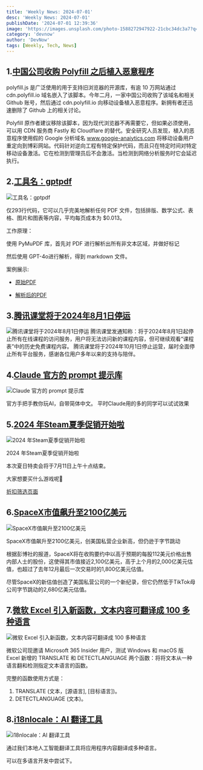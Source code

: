 ```yaml
---
title: 'Weekly News: 2024-07-01'
desc: 'Weekly News: 2024-07-01'
publishDate: '2024-07-01 12:39:36'
image: 'https://images.unsplash.com/photo-1588272947922-21cbc34dc3a7?q=80&w=2970&auto=format&fit=crop&ixlib=rb-4.0.3&ixid=M3wxMjA3fDB8MHxwaG90by1wYWdlfHx8fGVufDB8fHx8fA%3D%3D'
category: 'devnow'
author: 'DevNow'
tags: [Weekly, Tech, News]
---
```


## 1.[中国公司收购 Polyfill 之后植入恶意程序](https://dev.to/snyk/polyfill-supply-chain-attack-embeds-malware-in-javascript-cdn-assets-55d6)

polyfill.js 是广泛使用的用于支持旧浏览器的开源库，有逾 10 万网站通过 cdn.polyfill.io 域名嵌入了该脚本。今年二月，一家中国公司收购了该域名和相关 Github 账号，然后通过 cdn.polyfill.io 向移动设备植入恶意程序。新拥有者还迅速删除了 Github 上的相关讨论。

Polyfill 原作者建议移除该脚本，因为现代浏览器不再需要它，但如果必须使用，可以用 CDN 服务商 Fastly 和 Cloudflare 的替代。安全研究人员发现，植入的恶意程序使用假的 Google 分析域名 www.googie-anaiytics.com 将移动设备用户重定向到博彩网站。代码针对逆向工程有特定保护代码，而且只在特定时间对特定移动设备激活。它在检测到管理员后不会激活。当检测到网络分析服务时它会延迟执行。

## 2.[工具名：gptpdf](https://github.com/CosmosShadow/gptpdf)

![工具名：gptpdf](https://cdn.laughingzhu.cn/DevNow/lBtidgXjqkPB4QEjTtCiE.jpeg)

仅293行代码，它可以几乎完美地解析任何 PDF 文件，包括排版、数学公式、表格、图片和图表等内容，平均每页成本为 $0.013。

工作原理：

使用 PyMuPDF 库，首先对 PDF 进行解析出所有非文本区域，并做好标记

然后使用 GPT-4o进行解析，得到 markdown 文件。

案例展示:

- [原始PDF](https://github.com/CosmosShadow/gptpdf/blob/main/examples/attention_is_all_you_need/output.md)

- [解析后的PDF](https://github.com/CosmosShadow/gptpdf/blob/main/examples/attention_is_all_you_need/output.md)

## 3.[腾讯课堂将于2024年8月1日停运](https://ke.qq.com/)

![腾讯课堂将于2024年8月1日停运](https://cdn.laughingzhu.cn/DevNow/gnRyfBuCbEq1t_nuu4iN6.png)
腾讯课堂发通知称：将于2024年8月1日起停止所有在线课程的访问服务，用户将无法访问新的课程内容，但可继续观看“课程表”中的历史免费课程内容。 腾讯课堂将于2024年10月1日停止运营，届时全面停止所有平台服务，感谢各位用户多年以来的支持与陪伴。

## 4.[Claude 官方的 prompt 提示库](https://docs.anthropic.com/zh-CN/prompt-library/library)

![Claude 官方的 prompt 提示库](https://cdn.laughingzhu.cn/DevNow/ycLsjgcjoYj2gTzJtCaBy.png)

官方手把手教你玩AI，自带简体中文。
平时Claude用的多的同学可以试试效果

## 5.[2024 年Steam夏季促销开始啦](https://store.steampowered.com/)

![2024 年Steam夏季促销开始啦](https://cdn.laughingzhu.cn/DevNow/Pv50ESa-hLwiQHlHzDTv1.png)

2024 年Steam夏季促销开始啦

本次夏日特卖会将于7月11日上午十点结束。

大家想要买什么游戏呢🤔

[折扣筛选页面](https://steamdb.info/sales/)

## 6.[SpaceX市值飙升至2100亿美元](https://cn.wsj.com/articles/%E5%A0%B1%E5%B0%8E-spacex%E6%93%AC%E9%80%9A%E9%81%8E%E8%AA%8D%E8%B3%BC%E8%A6%81%E7%B4%84%E5%87%BA%E5%94%AE%E8%82%A1%E4%BB%BD-%E4%BC%B0%E5%80%BC2-100%E5%84%84%E7%BE%8E%E5%85%83-9865ab24)

![SpaceX市值飙升至2100亿美元](https://cdn.laughingzhu.cn/DevNow/102aLMm_4lD3f5PozXH8Y.jpg)

SpaceX市值飙升至2100亿美元，创美国私营企业新高，但仍逊于字节跳动

根据彭博社的报道，SpaceX将在收购要约中以高于预期的每股112美元价格出售内部人士的股份，这使得其市值接近2,100亿美元，高于上个月的2,000亿美元估值，也超过了去年12月最后一次交易时的1,800亿美元估值。

尽管SpaceX的新估值创造了美国私营公司的一个新纪录，但它仍然低于TikTok母公司字节跳动的2,680亿美元估值。

## 7.[微软 Excel 引入新函数，文本内容可翻译成 100 多种语言](https://www.donews.com/news/detail/4/4351799.html)

![微软 Excel 引入新函数，文本内容可翻译成 100 多种语言](https://cdn.laughingzhu.cn/DevNow/PmZlY_K-n7wnNhn5KhXHh.gif)

微软公司现邀请 Microsoft 365 Insider 用户，测试 Windows 和 macOS 版 Excel 新增的 TRANSLATE 和 DETECTLANGUAGE 两个函数：将将文本从一种语言翻和检测指定文本语言的函数。

完整的函数使用方式是：

1. TRANSLATE (文本，[源语言], [目标语言])。
2. DETECTLANGUAGE (文本)。

## 8.[i18nlocale：AI 翻译工具](https://www.i18nlocale.com/)

![i18nlocale：AI 翻译工具](https://cdn.laughingzhu.cn/DevNow/grSi04sTWYsQisuuPDGXY.png)

通过我们本地人工智能翻译工具将应用程序内容翻译成多种语言。

可以在多语言开发中尝试下。
